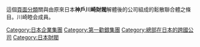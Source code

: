 這個[[Wikipedia:頁面分類|頁面分類]]關與由原來日本'''神戶川崎財閥'''解體後的公司組成的鬆散聯合體之條目。川崎睦会成員。


{{DEFAULTSORT:Kawasaki gurupu}}
[[Category:日本企業集團|Category:日本企業集團]]
[[Category:第一勸銀集團|Category:第一勸銀集團]]
[[Category:總部在日本的跨國公司|Category:總部在日本的跨國公司]]
[[Category:日本財閥|Category:日本財閥]]